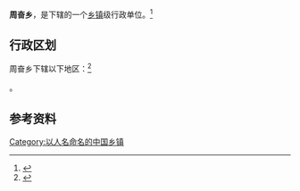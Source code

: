 {{中国乡级行政区|32/12/81/201/000}}

'''周奋乡'''，是{{PRC admin/fullname|32/12/81/201/000|3}}下辖的一个[[乡镇|乡镇]]级行政单位。<ref>{{PRC admin/ref sgc|{{PRC admin/parent|32/12/81/201/000}}}}</ref>

== 行政区划 ==

周奋乡下辖以下地区：<ref>{{PRC admin/ref sgc|32/12/81/201/000}}</ref>

{{PRC admin/children|32/12/81/201/000}}。

== 参考资料 ==

{{reflist}}

{{行政区划小作品}}
{{PRC admin/navcat|32/12/81/201/000}}

[[Category:以人名命名的中国乡镇|Category:以人名命名的中国乡镇]]